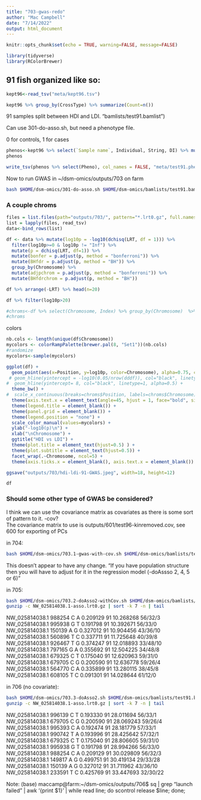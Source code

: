 ```yaml
---
title: "703-gwas-redo"
author: "Mac Campbell"
date: "7/14/2022"
output: html_document
---
```


```r
knitr::opts_chunk$set(echo = TRUE, warning=FALSE, message=FALSE)
```

```r
library(tidyverse)
library(RColorBrewer)
```

## 91 fish organized like so:

```r
kept96<-read_tsv("meta/kept96.tsv")

kept96 %>% group_by(CrossType) %>% summarize(Count=n())
```

91 samples split between HDI and LDI.
"bamlists/test91.bamlist")

Can use 301-do-asso.sh, but need a phenotype file.

0 for controls, 1 for cases      

```r
phenos<-kept96 %>% select(`Sample name`, Individual, String, DI) %>% mutate(Pheno=ifelse(DI=="LowDI",0,1))
phenos

write_tsv(phenos %>% select(Pheno), col_names = FALSE, "meta/test91.pheno")
```


Now to run GWAS in ~/dsm-omics/outputs/703 on farm     

```sh
bash $HOME/dsm-omics/301-do-asso.sh $HOME/dsm-omics/bamlists/test91.bamlist  $HOME/dsm-omics/meta/1mbseqs.txt $HOME/dsm-omics/meta/test91.pheno 
```


### A couple chroms

```r
files = list.files(path="outputs/703/", pattern="*.lrt0.gz", full.names = TRUE)
list = lapply(files, read_tsv)
data<-bind_rows(list)
```
```r
df <- data %>% mutate(log10p = -log10(dchisq(LRT, df = 1))) %>%
  filter(log10p>=0 & log10p != "Inf") %>%
  mutate(p = dchisq(LRT, df=1)) %>%
  mutate(bonfer = p.adjust(p, method = "bonferroni")) %>% 
  mutate(BHfdr = p.adjust(p, method = "BH")) %>%
  group_by(Chromosome) %>%
  mutate(adjpchrom = p.adjust(p, method = "bonferroni")) %>%
  mutate(BHfdrchrom = p.adjust(p, method = "BH"))

df %>% arrange(-LRT) %>% head(n=20)
```


```r
df %>% filter(log10p>20)
```

```r
#chroms<-df %>% select(Chromosome, Index) %>% group_by(Chromosome)  %>% summarize(Position=mean(Index))
#chroms
```
colors      
```r
nb.cols <- length(unique(df$Chromosome))
mycolors <- colorRampPalette(brewer.pal(8, "Set1"))(nb.cols)
#randomize
mycolors<-sample(mycolors)
```

```r
ggplot(df) +
  geom_point(aes(x=Position, y=log10p, color=Chromosome), alpha=0.75, cex=0.5) +
 # geom_hline(yintercept = -log10(0.05/nrow(dddf)), col="black", linetype=2, alpha=0.5) +
#  geom_hline(yintercept= 8, col="black", linetype=1, alpha=0.5) +
  theme_bw() +
#  scale_x_continuous(breaks=chroms$Position, labels=chroms$Chromosome) +
  theme(axis.text.x = element_text(angle=45, hjust = 1, face="bold", size=8)) +
  theme(legend.title = element_blank()) +
  theme(panel.grid = element_blank()) +
  theme(legend.position = "none") +
  scale_color_manual(values=mycolors) +
  ylab("-log10(p)\n") +
  xlab("\nChromosome") +
  ggtitle("HDI vs LDI") +
  theme(plot.title = element_text(hjust=0.5) ) +
  theme(plot.subtitle = element_text(hjust=0.5)) +
  facet_wrap(.~Chromosome, ncol=5) +
  theme(axis.ticks.x = element_blank(), axis.text.x = element_blank())

ggsave("outputs/703/hdi-ldi-91-GWAS.jpeg", width=18, height=12)
```

```r
df
```

### Should some other type of GWAS be considered?

I think we can use the covariance matrix as covariates as there is some sort of pattern to it. -cov?   
The covariance matrix to use is outputs/601/test96-kinremoved.cov, see 600 for exporting of PCs

in 704:
```sh
bash $HOME/dsm-omics/703.1-gwas-with-cov.sh $HOME/dsm-omics/bamlists/test91.bamlist  $HOME/dsm-omics/meta/1mbseqs.txt $HOME/dsm-omics/meta/test91.pheno $HOME/dsm-omics/meta/test91-pcs.tsv
```

This doesn't appear to have any change.
"If you have population structure then you will have to adjust for it in the regression model (-doAssso 2, 4, 5 or 6)"

in 705:
```sh
bash $HOME/dsm-omics/703.2-doAsso2-withCov.sh $HOME/dsm-omics/bamlists/test91.bamlist  $HOME/dsm-omics/meta/NW.txt $HOME/dsm-omics/meta/test91.pheno $HOME/dsm-omics/meta/test91-pcs.tsv
gunzip -c NW_025814038.1-asso.lrt0.gz | sort -k 7 -n | tail
```
NW_025814038.1	988254	C	A	0.209129	91	10.268268	56/32/3
NW_025814038.1	995938	G	T	0.191798	91	10.392671	56/33/0
NW_025814038.1	150139	A	G	0.327012	91	10.904456	43/36/10
NW_025814038.1	560896	T	C	0.337711	91	11.725648	40/39/8
NW_025814038.1	926467	T	G	0.374247	91	12.018893	33/48/10
NW_025814038.1	797165	G	A	0.355692	91	12.504225	34/48/8
NW_025814038.1	679325	C	T	0.175040	91	12.620963	59/31/0
NW_025814038.1	679705	C	G	0.200590	91	12.636778	59/26/4
NW_025814038.1	564770	C	A	0.335899	91	13.280115	38/45/8
NW_025814038.1	608105	T	C	0.091301	91	14.028644	61/12/0

in 706 (no covariate):     
```sh
bash $HOME/dsm-omics/703.3-doAsso2.sh $HOME/dsm-omics/bamlists/test91.bamlist  $HOME/dsm-omics/meta/NW.txt $HOME/dsm-omics/meta/test91.pheno
gunzip -c NW_025814038.1-asso.lrt0.gz | sort -k 7 -n | tail
```
NW_025814038.1	996139	C	T	0.193330	91	28.011694	56/33/1
NW_025814038.1	679705	C	G	0.200590	91	28.069243	59/26/4
NW_025814038.1	995393	C	A	0.192474	91	28.181779	57/33/1
NW_025814038.1	990742	T	A	0.193996	91	28.425642	57/32/1
NW_025814038.1	679325	C	T	0.175040	91	28.806605	59/31/0
NW_025814038.1	995938	G	T	0.191798	91	28.994266	56/33/0
NW_025814038.1	988254	C	A	0.209129	91	30.029809	56/32/3
NW_025814038.1	149817	A	G	0.499751	91	30.419134	29/33/28
NW_025814038.1	150139	A	G	0.327012	91	31.711962	43/36/10
NW_025814038.1	233591	T	C	0.425769	91	33.447693	32/30/22

Note: (base) maccamp@farm:~/dsm-omics/outputs/706$ sq | grep "launch failed" | awk '{print $1}' | while read line; do scontrol release $line; done;



